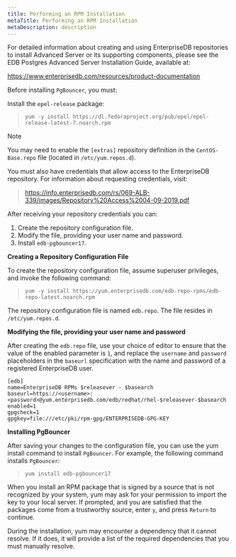 ```yaml
---
title: Performing an RPM Installation
metaTitle: Performing an RPM Installation
metaDescription: description
---
```


For detailed information about creating and using EnterpriseDB
repositories to install Advanced Server or its supporting components,
please see the EDB Postgres Advanced Server Installation Guide,
available at:

<https://www.enterprisedb.com/resources/product-documentation>

Before installing `PgBouncer`, you must:

Install the `epel-release` package:

> `yum -y install
> https://dl.fedoraproject.org/pub/epel/epel-release-latest-7.noarch.rpm`

<div class="note">

<div class="title">

Note

</div>

You may need to enable the `[extras]` repository definition in the
`CentOS-Base.repo` file (located in `/etc/yum.repos.d`).

</div>

You must also have credentials that allow access to the EnterpriseDB
repository. For information about requesting credentials, visit:

> <https://info.enterprisedb.com/rs/069-ALB-339/images/Repository%20Access%2004-09-2019.pdf>

After receiving your repository credentials you can:

1.  Create the repository configuration file.
2.  Modify the file, providing your user name and password.
3.  Install `edb-pgbouncer17`.

**Creating a Repository Configuration File**

To create the repository configuration file, assume superuser
privileges, and invoke the following command:

> `yum -y install
> https://yum.enterprisedb.com/edb-repo-rpms/edb-repo-latest.noarch.rpm`

The repository configuration file is named `edb.repo`. The file resides
in `/etc/yum.repos.d`.

**Modifying the file, providing your user name and password**

After creating the `edb.repo` file, use your choice of editor to ensure
that the value of the enabled parameter is `1`, and replace the
`username` and `password` placeholders in the `baseurl` specification
with the name and password of a registered EnterpriseDB user.

``` text
[edb]
name=EnterpriseDB RPMs $releasever - $basearch
baseurl=https://<username>:<password>@yum.enterprisedb.com/edb/redhat/rhel-$releasever-$basearch
enabled=1
gpgcheck=1
gpgkey=file:///etc/pki/rpm-gpg/ENTERPRISEDB-GPG-KEY
```

**Installing PgBouncer**

After saving your changes to the configuration file, you can use the yum
install command to install `PgBouncer`. For example, the following
command installs `PgBouncer`:

> `yum install edb-pgbouncer17`

When you install an RPM package that is signed by a source that is not
recognized by your system, yum may ask for your permission to import the
key to your local server. If prompted, and you are satisfied that the
packages come from a trustworthy source, enter `y`, and press `Return`
to continue.

During the installation, yum may encounter a dependency that it cannot
resolve. If it does, it will provide a list of the required dependencies
that you must manually resolve.
